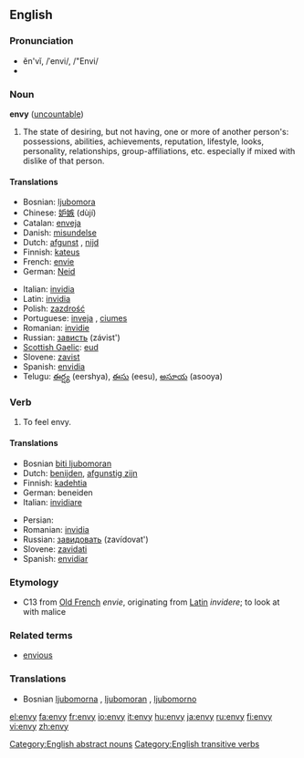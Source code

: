 ==English==

===Pronunciation===
*ĕn'vĭ, /ˈenvi/, /"Envi/
*{{IPA|ˈɛnviː}}

===Noun===
'''envy''' ([[uncountable]])

# The state of desiring, but not having, one or more of another person's: possessions, abilities, achievements, reputation, lifestyle, looks, personality, relationships, group-affiliations, etc. especially if mixed with dislike of that person.

====Translations====
{{top}}
*Bosnian: [[ljubomora]] {{f}}
*Chinese: [[妒嫉]] (dùjí)
*Catalan: [[enveja]] {{f}}
*Danish: [[misundelse]]
*Dutch: [[afgunst]] {{f}}, [[nijd]] {{m}}
*Finnish: [[kateus]] {{m}}
*French: [[envie]] {{f}}
*German: [[Neid]] {{m}}
{{mid}}
*Italian: [[invidia]] {{f}}
*Latin: [[invidia]] {{f}}
*Polish: [[zazdrość]] {{f}}
*Portuguese: [[inveja]] {{f}}, [[ciumes]] {{m}}
*Romanian: [[invidie]] {{f}}
*Russian: [[зависть]] (závist') {{f}}
*[[Scottish Gaelic]]: [[eud]] {{m}}
*Slovene: [[zavist]] {{f}}
*Spanish: [[envidia]] {{f}}
*Telugu: [[ఈర్ష్య]] (eershya), [[ఈసు]] (eesu), [[అసూయ]] (asooya)
{{bottom}}

===Verb===
{{en-verb|env|i|ed}}

# To feel envy.

====Translations====
{{top}}
*Bosnian [[biti ljubomoran]]
*Dutch: [[benijden]], [[afgunstig zijn]]
*Finnish: [[kadehtia]]
*German: beneiden
*Italian: [[invidiare]]
{{mid}}
*Persian: {{FAchar|[[حسادت ورزیدن]]}}
*Romanian: [[invidia]]
*Russian: [[завидовать]] (zavídovat') {{f}}
*Slovene: [[zavidati]]
*Spanish: [[envidiar]]
{{bottom}}

===Etymology===
*C13 from [[Old French]] ''envie'', originating from [[Latin]] ''invidere''; to look at with malice

===Related terms===
*[[envious]]

===Translations===
{{rfc-level|Translations at L3+}}
*Bosnian [[ljubomorna]] {{f}}, [[ljubomoran]] {{m}}, [[ljubomorno]] {{n}}

[[Category:English abstract nouns]]
[[Category:English transitive verbs]]

[[el:envy]]
[[fa:envy]]
[[fr:envy]]
[[io:envy]]
[[it:envy]]
[[hu:envy]]
[[ja:envy]]
[[ru:envy]]
[[fi:envy]]
[[vi:envy]]
[[zh:envy]]